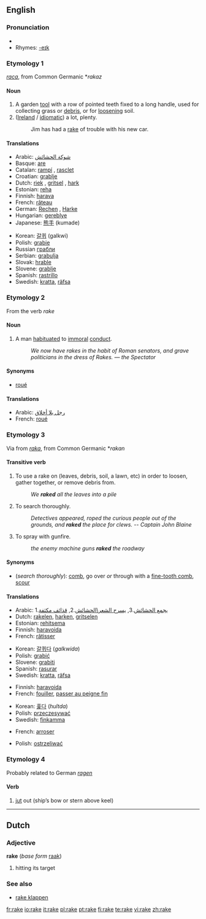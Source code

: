 {{wikipedia|dab=rake}}
==English==

===Pronunciation===
*{{audio|en-us-rake.ogg|Audio (US)}}
*Rhymes: [[Rhymes:English:-eɪk|-eɪk]]

===Etymology 1===
{{OE.}}  ''[[raca]]'', from Common Germanic *''rakaz''

====Noun====
{{en-noun}}

# A garden [[tool]] with a row of pointed teeth fixed to a long handle, used for collecting grass or [[debris]], or for [[loosen]]ing soil.
# ([[Ireland]] / [[idiomatic]]) a lot, plenty.
#:Jim has had a [[rake]] of trouble with his new car.

====Translations====
{{rfc-level|Translations at L3+ (AutoFormat would have corrected level of Translations)}}
{{top}}
*Arabic: [[شوكة الحشائش]]
*Basque: [[are]]
*Catalan: [[rampí]] {{m}}, [[rasclet]] {{m}}
*Croatian: [[grablje]] {{f}} {{p}}
*Dutch: [[riek]] {{m}}, [[gritsel]] {{m}}, [[hark#Dutch|hark]] {{m}}
*Estonian: [[reha]]
*Finnish: [[harava]]
*French: [[râteau]] {{m}}
*German: [[Rechen]] {{m}}, [[Harke]] {{f}}
*Hungarian: [[gereblye]]
*Japanese: [[熊手]] (kumade)
{{mid}}
*Korean: [[갈퀴]] (galkwi)
*Polish: [[grabie]] {{p}}
*Russian [[грабли]]
*Serbian: [[grabulja]] {{f}}
*Slovak: [[hrable]]
*Slovene: [[grablje]] {{f}} {{p}}
*Spanish: [[rastrillo]] {{m}}
*Swedish: [[kratta]], [[räfsa]]
{{bottom}}

===Etymology 2===
From the verb ''rake''

====Noun====
{{en-noun}}

# A man [[habituate]]d to [[immoral]] [[conduct]].
#:''We now have rakes in the habit of Roman senators, and grave politicians in the dress of Rakes. &mdash; the Spectator''

====Synonyms====
* [[roué]]

====Translations====
{{top}}
*Arabic: [[رجل بلا أخلاق]]
*French: [[roué#French|roué]] {{m}}
{{mid}}
{{bottom}}

===Etymology 3===
Via {{ME.}} from {{ON.}} ''[[raka]]'', from Common Germanic *''rakan''

====Transitive verb====
{{en-verb|rak|ing}}

# To use a rake on (leaves, debris, soil, a lawn, etc) in order to loosen, gather together, or remove debris from.
#:''We '''raked''' all the leaves into a pile''
# To search thoroughly.
#:''Detectives appeared, roped the curious people out of the grounds, and '''raked''' the place for clews.  -- Captain John Blaine''
# To spray with gunfire.
#:''the enemy machine guns '''raked''' the roadway''

====Synonyms====
*(''search thoroughly''): [[comb]], go over ''or'' through with a [[fine-tooth comb]], [[scour]]

====Translations====
{{trans-top|use a rake on}}
*Arabic: 1.[[يجمع الحشائش]].3, [[يسرح الشعر\الحشائش]].2, [[قذائف مكثفة]]
*Dutch: [[rakelen]], [[harken]], [[gritselen]]
*Estonian: [[rehitsema]]
*Finnish: [[haravoida]]
*French: [[râtisser]]
{{trans-mid}}
*Korean: [[갈퀴다]] (''galkwida'')
*Polish: [[grabić]]
*Slovene: [[grabiti]]
*Spanish: [[rasurar]]
*Swedish: [[kratta]], [[räfsa]]
{{trans-bottom}}

{{trans-top|search thoroughly}}
*Finnish: [[haravoida]]
*French: [[fouiller]], [[passer au peigne fin]]
{{trans-mid}}
*Korean: [[훑다]] (''hultda'')
*Polish: [[przeczesywać]]
*Swedish: [[finkamma]]
{{trans-bottom}}

{{trans-top|spray with gunfire}}
*French: [[arroser]]
{{trans-mid}}
*Polish: [[ostrzeliwać]]
{{trans-bottom}}

===Etymology 4===
Probably related to German ''[[ragen]]''

====Verb====
{{en-verb|rak|ing}}

# [[jut]] out (ship’s bow or stern above keel)

----

==Dutch==

===Adjective===
'''rake''' (''base form'' [[raak]])

# hitting its target

===See also===
*[[rake klappen]]

[[fr:rake]]
[[io:rake]]
[[it:rake]]
[[pl:rake]]
[[pt:rake]]
[[fi:rake]]
[[te:rake]]
[[vi:rake]]
[[zh:rake]]